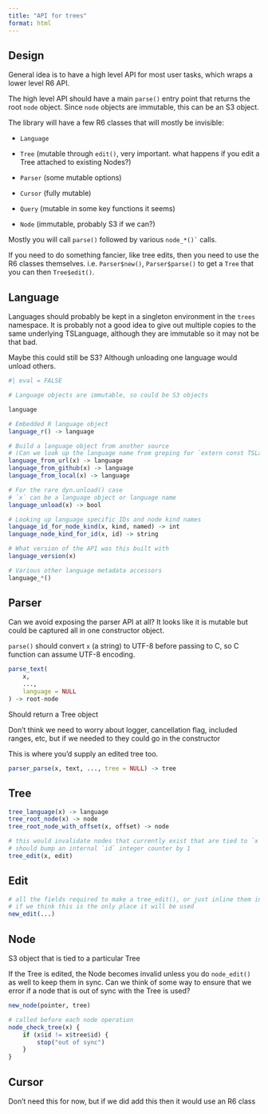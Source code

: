 ```yaml
---
title: "API for trees"
format: html
---
```


## Design

General idea is to have a high level API for most user tasks, which wraps a lower level R6 API.

The high level API should have a main `parse()` entry point that returns the root `node` object. Since `node` objects are immutable, this can be an S3 object.

The library will have a few R6 classes that will mostly be invisible:

-   `Language`

-   `Tree` (mutable through `edit()`, very important. what happens if you edit a Tree attached to existing Nodes?)

-   `Parser` (some mutable options)

-   `Cursor` (fully mutable)

-   `Query` (mutable in some key functions it seems)

-   `Node` (immutable, probably S3 if we can?)

Mostly you will call `parse()` followed by various `` node_*()` `` calls.

If you need to do something fancier, like tree edits, then you need to use the R6 classes themselves. i.e. `Parser$new()`, `Parser$parse()` to get a `Tree` that you can then `Tree$edit()`.

## Language

Languages should probably be kept in a singleton environment in the `trees` namespace. It is probably not a good idea to give out multiple copies to the same underlying TSLanguage, although they are immutable so it may not be that bad.

Maybe this could still be S3? Although unloading one language would unload others.

``` r
#| eval = FALSE

# Language objects are immutable, so could be S3 objects

language

# Embedded R language object
language_r() -> language

# Build a language object from another source
# (Can we look up the language name from greping for `extern const TSLanguage *tree_sitter_r(void) {` in `parser.c`?)
language_from_url(x) -> language
language_from_github(x) -> language
language_from_local(x) -> language

# For the rare dyn.unload() case
# `x` can be a language object or language name
language_unload(x) -> bool

# Looking up language specific IDs and node kind names
language_id_for_node_kind(x, kind, named) -> int
language_node_kind_for_id(x, id) -> string

# What version of the API was this built with
language_version(x)

# Various other language metadata accessors
language_*()
```

## Parser

Can we avoid exposing the parser API at all? It looks like it is mutable but could be captured all in one constructor object.

`parse()` should convert `x` (a string) to UTF-8 before passing to C, so C function can assume UTF-8 encoding.

``` r
parse_text(
    x,
    ...,
    language = NULL
) -> root-node
```

Should return a Tree object

Don't think we need to worry about logger, cancellation flag, included ranges, etc, but if we needed to they could go in the constructor

This is where you'd supply an edited tree too.

``` r
parser_parse(x, text, ..., tree = NULL) -> tree
```

## Tree

``` r
tree_language(x) -> language
tree_root_node(x) -> node
tree_root_node_with_offset(x, offset) -> node

# this would invalidate nodes that currently exist that are tied to `x`
# should bump an internal `id` integer counter by 1
tree_edit(x, edit)
```

## Edit

``` r
# all the fields required to make a tree_edit(), or just inline them into tree_edit()
# if we think this is the only place it will be used
new_edit(...)
```

## Node

S3 object that is tied to a particular Tree

If the Tree is edited, the Node becomes invalid unless you do `node_edit()` as well to keep them in sync. Can we think of some way to ensure that we error if a node that is out of sync with the Tree is used?

``` r
new_node(pointer, tree)
```

``` r
# called before each node operation
node_check_tree(x) {
    if (x$id != x$tree$id) {
        stop("out of sync")
    }
}
```

## Cursor

Don't need this for now, but if we did add this then it would use an R6 class
